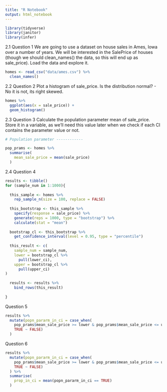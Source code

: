 ```yaml
---
title: "R Notebook"
output: html_notebook
---
```


```r
library(tidyverse)
library(janitor)
library(infer)
```

2.1 Question 1
We are going to use a dataset on house sales in Ames, Iowa over a number of years. We will be interested in the SalePrice of houses (though we should clean_names() the data, so this will end up as sale_price). Load the data and explore it.
```r
homes <- read_csv("data/ames.csv") %>% 
  clean_names()
```
2.2 Question 2
Plot a histogram of sale_price. Is the distribution normal? - No it is not, its right skewed.
```r
homes %>% 
  ggplot(aes(x = sale_price)) +
  geom_histogram()
```
2.3 Question 3
Calculate the population parameter mean of sale_price. Store it in a variable, as we’ll need this value later when we check if each CI contains the parameter value or not.
```r
# Population parameter ------------

pop_prams <- homes %>% 
  summarise(
    mean_sale_price = mean(sale_price)
  )
```

2.4 Question 4
```r
results <- tibble()
for (sample_num in 1:1000){
  
  this_sample <- homes %>% 
    rep_sample_n(size = 100, replace = FALSE)
  
  this_bootstrap <- this_sample %>% 
    specify(response = sale_price) %>% 
    generate(reps = 1000, type = "bootstrap") %>% 
    calculate(stat = "mean")
  
  bootstrap_cl <- this_bootstrap %>% 
    get_confidence_interval(level = 0.95, type = "percentile")
  
  this_result <- c(
    sample_num = sample_num,
    lower = bootstrap_cl %>% 
      pull(lower_ci),
    upper = bootstrap_cl %>% 
      pull(upper_ci)
)
  
  results <- results %>% 
    bind_rows(this_result)
  
}
```

Question 5
```r

results %>% 
  mutate(popn_pararm_in_ci = case_when(
    pop_prams$mean_sale_price >= lower & pop_prams$mean_sale_price <= upper ~ TRUE,
    TRUE ~ FALSE)
  ) 


```
Question 6
```r
results %>% 
  mutate(popn_pararm_in_ci = case_when(
    pop_prams$mean_sale_price >= lower & pop_prams$mean_sale_price <= upper ~ TRUE,
    TRUE ~ FALSE)
  ) %>% 
  summarise(
    prop_in_ci = mean(popn_pararm_in_ci == TRUE)
  )
```

